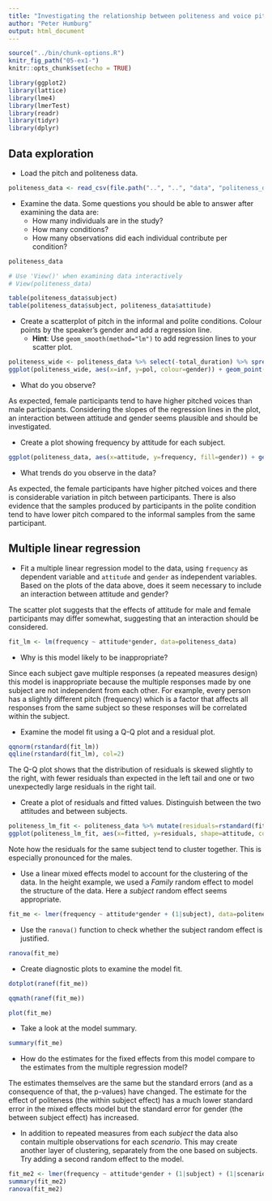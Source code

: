 ```yaml
---
title: "Investigating the relationship between politeness and voice pitch"
author: "Peter Humburg"
output: html_document
---
```


```r
source("../bin/chunk-options.R")
knitr_fig_path("05-ex1-")
knitr::opts_chunk$set(echo = TRUE)
```

```r
library(ggplot2)
library(lattice)
library(lme4)
library(lmerTest)
library(readr)
library(tidyr)
library(dplyr)
```

## Data exploration

* Load the pitch and politeness data.

```r
politeness_data <- read_csv(file.path("..", "..", "data", "politeness_data.csv"))
```

* Examine the data. Some questions you should be able to answer after examining the data are:
    - How many individuals are in the study?
    - How many conditions?
    - How many observations did each individual contribute per condition?

```r
politeness_data

# Use 'View()' when examining data interactively
# View(politeness_data)

table(politeness_data$subject)
table(politeness_data$subject, politeness_data$attitude)
```

* Create a scatterplot of pitch in the informal and polite conditions. Colour points by the speaker's gender and add a regression line.
    - **Hint**: Use `geom_smooth(method="lm")` to add regression lines to your scatter plot.

```r
politeness_wide <- politeness_data %>% select(-total_duration) %>% spread(key=attitude, value=frequency)
ggplot(politeness_wide, aes(x=inf, y=pol, colour=gender)) + geom_point() + geom_smooth(method="lm")
```

* What do you observe?

As expected, female participants tend to have higher pitched voices than male participants. Considering the slopes of the regression lines in the plot, an interaction between attitude and gender seems plausible and should be investigated.

* Create a plot showing frequency by attitude for each subject.

```r
ggplot(politeness_data, aes(x=attitude, y=frequency, fill=gender)) + geom_boxplot() + facet_wrap(~subject)
```

* What trends do you observe in the data?

As expected, the female participants have higher pitched voices and there is considerable
variation in pitch between participants. There is also evidence that the samples produced by participants
in the polite condition tend to have lower pitch compared to the informal samples from the same participant.

## Multiple linear regression

* Fit a multiple linear regression model to the data, using `frequency` as dependent variable and `attitude` and `gender`
  as independent variables. Based on the plots of the data above, does it seem necessary to include an interaction between attitude and gender?

The scatter plot suggests that the effects of attitude for male and female participants may differ somewhat, suggesting that an interaction should be considered.

```r
fit_lm <- lm(frequency ~ attitude*gender, data=politeness_data)
```

* Why is this model likely to be inappropriate?

Since each subject gave multiple responses (a repeated measures design) this model is inappropriate because the multiple responses made by one subject are not independent from each other. For example, every person has a slightly different pitch (frequency) which is a factor that affects all responses from the same subject so these responses will be correlated within the subject.

* Examine the model fit using a Q-Q plot and a residual plot.

```r
qqnorm(rstandard(fit_lm))
qqline(rstandard(fit_lm), col=2)
```

The Q-Q plot shows that the distribution of residuals is skewed slightly to the right, with fewer residuals than expected in the left tail and one or two unexpectedly large residuals in the right tail.

* Create a plot of residuals and fitted values. Distinguish between the two attitudes and between subjects.

```r
politeness_lm_fit <- politeness_data %>% mutate(residuals=rstandard(fit_lm), fitted=fitted(fit_lm))
ggplot(politeness_lm_fit, aes(x=fitted, y=residuals, shape=attitude, colour=subject)) + geom_point(size=2)
```

Note how the residuals for the same subject tend to cluster together. This is especially pronounced for the males.

* Use a linear mixed effects model to account for the clustering of the data. In the height example, we used a *Family* random effect to model the structure of the data. Here a *subject* random effect seems appropriate.

```r
fit_me <- lmer(frequency ~ attitude*gender + (1|subject), data=politeness_data)
```

* Use the `ranova()` function to check whether the subject random effect is justified.

```r
ranova(fit_me)
```

* Create diagnostic plots to examine the model fit.

```r
dotplot(ranef(fit_me))
```

```r
qqmath(ranef(fit_me))
```

```r
plot(fit_me)
```

* Take a look at the model summary.

```r
summary(fit_me)
```

* How do the estimates for the fixed effects from this model compare to the estimates from the multiple regression model?

The estimates themselves are the same but the standard errors (and as a consequence of that, the p-values) have changed. The estimate for the effect of politeness (the within subject effect) has a much lower standard error in the mixed effects model but the standard error for gender (the between subject effect) has increased.


* In addition to repeated measures from each *subject* the data also contain multiple observations for each *scenario*. This may create another layer of clustering, separately from the one based on subjects. Try adding a second random effect to the model.

```r
fit_me2 <- lmer(frequency ~ attitude*gender + (1|subject) + (1|scenario), data=politeness_data)
summary(fit_me2)
ranova(fit_me2)
```
